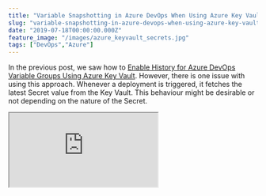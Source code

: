 ```yaml
---
title: "Variable Snapshotting in Azure DevOps When Using Azure Key Vault"
slug: "variable-snapshotting-in-azure-devops-when-using-azure-key-vault"
date: "2019-07-18T00:00:00.000Z"
feature_image: "/images/azure_keyvault_secrets.jpg"
tags: ["DevOps","Azure"]
---
```


In the previous post, we saw how to [Enable History for Azure DevOps Variable Groups Using Azure Key Vault](/posts/azure-devops-variable-groups-history/). However, there is one issue with using this approach. Whenever a deployment is triggered, it fetches the latest Secret value from the Key Vault. This behaviour might be desirable or not depending on the nature of the Secret.

<iframe src="https://www.youtube.com/embed/r1rL\_2isCWM" />

  
In this post, we will see how we can use an alternative approach using the Azure Key Vault Pipeline task to fetch Secrets and at the same time, allow us to snapshot variable values against a release.

### Secrets in Key Vault

Before we go any further, lets looks look at how Secrets looks like in Key Vault. You can create Secret in Key Vault via various mechanisms including Powershell, cli, portal, etc. From the portal, you can create a new Secret as shown below (from the Secrets section under the Key Vault). A Secret is uniquely identifiable by the name of the Vault, Secret Name, and the version identifier. Without the version identifier, the latest value is used.

![](/images/azure_keyvault_secrets.jpg)

Since we have only one Secret Version created, this can be identified using the full SecretName/Identifier or just the SecretName as both are the same.

> Depending on how you want your consuming application to get a Secret value you should choose how to refer a Secret - using the name only (to always get the latest version) or using the SecretName/Identifier to get the specific version.

### Azure Key Vault Pipeline Task

The [Azure Key Vault task](https://docs.microsoft.com/en-us/azure/devops/pipelines/tasks/deploy/azure-key-vault?view=azure-devops) can be used to fetch all or a subset of Secrets from the vault and set them as variables that is available in the subsequent tasks of a pipeline. Using the _[secretsFilter](https://github.com/microsoft/azure-pipelines-tasks/tree/master/Tasks/AzureKeyVaultV1#parameters-of-the-task)_ property on the task, it supports either downloading all the Secrets (as of their latest version) or specify a subset of Secret names to download. When specifying the names you choose either of the two formats - _SecretName_ or _SecretName/VersionIdentifier_.

When using the _SecretName_ the Secret is available against the same name in the subsequent tasks as a Variable. With _SecretName/Identifier_ format the Secret is available as a variable with name _SecretName/Identifier_ and also with the name _SecretName_ (excluding the Identifier part).

E.g. If the _secretsFilter_ property is set to _ConnectionString/c8b9c1dd4e134118b13568a26f8d9778_, two variables will be created after the Azure Key Vault task step - one with name _ConnectionString/c8b9c1dd4e134118b13568a26f8d9778_ and another one with name _ConnectionString_.

![](/images/keyvault_task_azure_devops.jpg)

The application configuration can use either of the two names, mostly _ConnectionString_. We do not want the application configuration to be tightly coupled with the Secret Identifier in Key Vault.

### Azure DevOps Variable Groups

With the Key Vault integration now moved out of the [Variable Groups](/posts/azure-devops-variable-groups-history/) it can either be blank or have the list of SecretNames. For the Azure Key Vault task the variables names can either be passed in as a parameter value specified in the Variable Groups (as shown in the image above) or we can specify the actual names (along with identifiers) as part of the task itself. I prefer to pass it as a variable from the Variable Groups. It can either be on a variable with comma separated values or multiple variables passed as comma separated values in the task. To minimize editing the task on every release I chose to pass it as a single variable with comma separated values (as shown below).

![](/images/azure_devops_variables.jpg)

Having the Azure Key Vault task as the first task in the pipeline all subsequent tasks will have the variables from Key Vault available to use - including file transforms and variable substitution options. Using the specific version of the Secret locks down the Secret value at that time to a release created. When the secret value is updated, the variable will need to be updated with the new version identifier for it to use the latest version. If not it will still the older version of the Secret Value. This behaviour is now exactly as with the default variables in the DevOps pipeline - by snapshotting the variable values as part of the release.

_The above [feature](https://github.com/microsoft/azure-pipelines-tasks/issues/10445) is part of the Azure Key Vault Task as of [version 1.0.37](https://developercommunity.visualstudio.com/content/problem/622521/azure-devops-pipeline-task-does-not-show-full-vers.html)._
